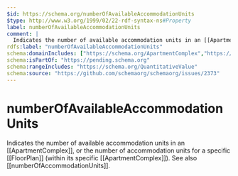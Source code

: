 ```yaml
---
$id: https://schema.org/numberOfAvailableAccommodationUnits
$type: http://www.w3.org/1999/02/22-rdf-syntax-ns#Property
label: numberOfAvailableAccommodationUnits
comment: |
  Indicates the number of available accommodation units in an [[ApartmentComplex]], or the number of accommodation units for a specific [[FloorPlan]] (within its specific [[ApartmentComplex]]). See also [[numberOfAccommodationUnits]].
rdfs:label: "numberOfAvailableAccommodationUnits"
schema:domainIncludes: ["https://schema.org/ApartmentComplex","https://schema.org/FloorPlan"]
schema:isPartOf: "https://pending.schema.org"
schema:rangeIncludes: "https://schema.org/QuantitativeValue"
schema:source: "https://github.com/schemaorg/schemaorg/issues/2373"
---
```


# numberOfAvailableAccommodationUnits

Indicates the number of available accommodation units in an [[ApartmentComplex]], or the number of accommodation units for a specific [[FloorPlan]] (within its specific [[ApartmentComplex]]). See also [[numberOfAccommodationUnits]].


